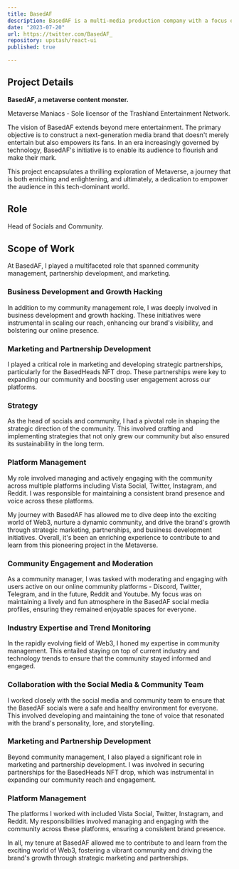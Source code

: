 ```yaml
---
title: BasedAF 
description: BasedAF is a multi-media production company with a focus on creating content about, around, and within the metaverse.
date: "2023-07-20"
url: https://twitter.com/BasedAF_
repository: upstash/react-ui
published: true

---
```



## **Project Details**

**BasedAF, a metaverse content monster.**

Metaverse Maniacs - Sole licensor of the Trashland Entertainment Network.

The vision of BasedAF extends beyond mere entertainment. The primary objective is to construct a next-generation media brand that doesn't merely entertain but also empowers its fans. In an era increasingly governed by technology, BasedAF's initiative is to enable its audience to flourish and make their mark.

This project encapsulates a thrilling exploration of Metaverse, a journey that is both enriching and enlightening, and ultimately, a dedication to empower the audience in this tech-dominant world.

## **Role**

Head of Socials and Community.

## **Scope of Work**

At BasedAF, I played a multifaceted role that spanned community management, partnership development, and marketing.

### Business Development and Growth Hacking
In addition to my community management role, I was deeply involved in business development and growth hacking. These initiatives were instrumental in scaling our reach, enhancing our brand's visibility, and bolstering our online presence.

### Marketing and Partnership Development
I played a critical role in marketing and developing strategic partnerships, particularly for the BasedHeads NFT drop. These partnerships were key to expanding our community and boosting user engagement across our platforms.

### Strategy
As the head of socials and community, I had a pivotal role in shaping the strategic direction of the community. This involved crafting and implementing strategies that not only grew our community but also ensured its sustainability in the long term.

### Platform Management
My role involved managing and actively engaging with the community across multiple platforms including Vista Social, Twitter, Instagram, and Reddit. I was responsible for maintaining a consistent brand presence and voice across these platforms.

My journey with BasedAF has allowed me to dive deep into the exciting world of Web3, nurture a dynamic community, and drive the brand's growth through strategic marketing, partnerships, and business development initiatives. Overall, it's been an enriching experience to contribute to and learn from this pioneering project in the Metaverse.

### Community Engagement and Moderation
As a community manager, I was tasked with moderating and engaging with users active on our online community platforms - Discord, Twitter, Telegram, and in the future, Reddit and Youtube. My focus was on maintaining a lively and fun atmosphere in the BasedAF social media profiles, ensuring they remained enjoyable spaces for everyone.

### Industry Expertise and Trend Monitoring
In the rapidly evolving field of Web3, I honed my expertise in community management. This entailed staying on top of current industry and technology trends to ensure that the community stayed informed and engaged.

### Collaboration with the Social Media & Community Team
I worked closely with the social media and community team to ensure that the BasedAF socials were a safe and healthy environment for everyone. This involved developing and maintaining the tone of voice that resonated with the brand's personality, lore, and storytelling.

### Marketing and Partnership Development
Beyond community management, I also played a significant role in marketing and partnership development. I was involved in securing partnerships for the BasedHeads NFT drop, which was instrumental in expanding our community reach and engagement.

### Platform Management
The platforms I worked with included Vista Social, Twitter, Instagram, and Reddit. My responsibilities involved managing and engaging with the community across these platforms, ensuring a consistent brand presence.

In all, my tenure at BasedAF allowed me to contribute to and learn from the exciting world of Web3, fostering a vibrant community and driving the brand's growth through strategic marketing and partnerships.

